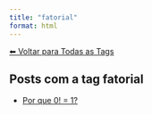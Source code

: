 ```yaml
---
title: "fatorial"
format: html
---
```


[⬅ Voltar para Todas as Tags](../tags.qmd)

## Posts com a tag **fatorial**

- [Por que 0! = 1?](/posts/matematica/fatorial-zero.html)
